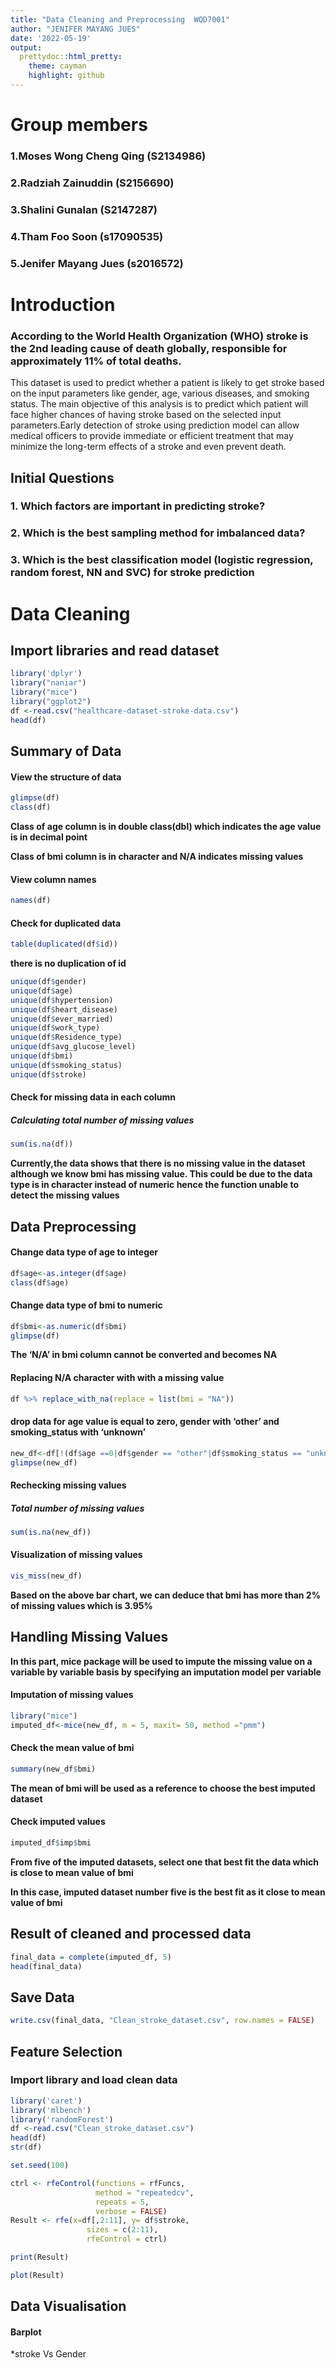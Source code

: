 ---
title: "Data Cleaning and Preprocessing  WQD7001"
author: "JENIFER MAYANG JUES"
date: '2022-05-19'
output:
  prettydoc::html_pretty:
    theme: cayman
    highlight: github
---

# Group members

### 1.Moses Wong Cheng Qing (S2134986) 
### 2.Radziah Zainuddin (S2156690) 
### 3.Shalini Gunalan (S2147287) 
### 4.Tham Foo Soon (s17090535) 
### 5.Jenifer Mayang Jues (s2016572)

# Introduction

###     According to the World Health Organization (WHO) stroke is the 2nd leading cause of death globally, responsible for approximately 11% of total deaths. 
This dataset is used to predict whether a patient is likely to get stroke based on the input parameters like gender, age, various diseases, and smoking status. 
       The main objective of this analysis is to predict which patient will face higher chances of having stroke based on the selected input parameters.Early detection of stroke using prediction model can allow medical officers to provide immediate or efficient treatment that may minimize the long-term effects of a stroke and even prevent death. 

## Initial Questions

### 1. Which factors are important in predicting stroke? 
### 2. Which is the best sampling method for imbalanced data? 
### 3. Which is the best classification model (logistic regression, random forest, NN and SVC) for stroke prediction

# Data Cleaning

## Import libraries and read dataset

```{r}
library('dplyr')
library("naniar")
library("mice")
library("ggplot2")
df <-read.csv("healthcare-dataset-stroke-data.csv")
head(df)
```
## Summary of Data
#### View the structure of data

```{r}
glimpse(df)
class(df)
```
**Class of age column is in double class(dbl) which indicates the age value is in decimal point**

**Class of bmi column is in character and N/A indicates missing values**

#### View column names

```{r}
names(df)
```


#### Check for duplicated data

```{r}
table(duplicated(df$id))
```

**there is no duplication of id**

```{r}
unique(df$gender)
unique(df$age)
unique(df$hypertension)
unique(df$heart_disease)
unique(df$ever_married)
unique(df$work_type)
unique(df$Residence_type)
unique(df$avg_glucose_level)
unique(df$bmi)
unique(df$smoking_status)
unique(df$stroke)
```

#### Check for missing data in each column

##### Calculating total number of missing values

```{r}
sum(is.na(df))
```

**Currently,the data shows that there is no missing value in the dataset although we know bmi has missing value. This could be due to the data type is in character instead of numeric hence the function unable to detect the missing values**

## Data Preprocessing 

#### Change data type of age to integer

```{r}
df$age<-as.integer(df$age)
class(df$age)
```

#### Change data type of bmi to numeric

```{r}
df$bmi<-as.numeric(df$bmi)
glimpse(df)
```

**The 'N/A' in bmi column cannot be converted and becomes NA**

#### Replacing N/A character with with a missing value

```{r}
df %>% replace_with_na(replace = list(bmi = "NA"))
```

#### drop data for age value is equal to zero, gender with 'other' and smoking_status with 'unknown'

```{r}
new_df<-df[!(df$age ==0|df$gender == "other"|df$smoking_status == "unknown"),]
glimpse(new_df)
```
#### Rechecking missing values

##### Total number of missing values

```{r}
sum(is.na(new_df))
```
#### Visualization of missing values

```{r}
vis_miss(new_df)
```

**Based on the above bar chart, we can deduce that bmi has more than 2% of missing values which is 3.95%**


## Handling Missing Values

**In this part, mice package will be used to impute the missing value on a variable by variable basis by specifying an imputation model per variable**

#### Imputation of missing values

```{r}
library("mice")
imputed_df<-mice(new_df, m = 5, maxit= 50, method ="pmm")
```

#### Check the mean value of bmi

```{r}
summary(new_df$bmi)
```
**The mean of bmi will be used as a reference to choose the best imputed dataset**

#### Check imputed values

```{r}
imputed_df$imp$bmi
```
**From five of the imputed datasets, select one that best fit the data which is close to mean value of bmi**

**In this case, imputed dataset number five is the best fit as it close to mean value of bmi**

## Result of cleaned and processed data

```{r}
final_data = complete(imputed_df, 5)
head(final_data)
```

## Save Data

```{r}
write.csv(final_data, "Clean_stroke_dataset.csv", row.names = FALSE)
```

## Feature Selection

### Import library and load clean data

```{r}
library('caret')
library('mlbench')
library('randomForest')
df <-read.csv("Clean_stroke_dataset.csv")
head(df)
str(df)
```

```{r}
set.seed(100)

ctrl <- rfeControl(functions = rfFuncs,
                   method = "repeatedcv",
                   repeats = 5,
                   verbose = FALSE)
Result <- rfe(x=df[,2:11], y= df$stroke,
                 sizes = c(2:11),
                 rfeControl = ctrl)

print(Result)
```

```{r}
plot(Result)
```

## Data Visualisation

#### Barplot

*stroke Vs Gender


